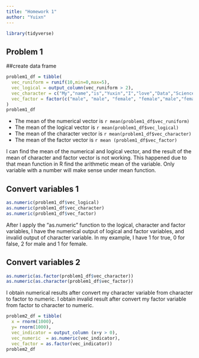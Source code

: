 ```yaml
---
title: "Homework 1"
author: "Yuixn"
---
```


```r
library(tidyverse)
```
## Problem 1
##create data frame
```r
problem1_df = tibble(
  vec_runiform = runif(10,min=0,max=5),
  vec_logical = output_column(vec_runiform > 2),
  vec_character = c("My","name","is","Yuxin","I","love","Data","Science","a","lot"),
  vec_factor = factor(c("male", "male", "female", "female","male","female","male","female","male","male"))
)
problem1_df
```
* The mean of the numerical vector is `r mean(problem1_df$vec_runiform)`
* The mean of the logical vector is `r mean(problem1_df$vec_logical)`
* The mean of the character vector is `r mean(problem1_df$vec_character)`
* The mean of the factor vector is `r mean (problem1_df$vec_factor)`


I can find the mean of the numerical and logical vector, and the result of the mean of character and factor vector is not working. This happened due to that mean function in R find the arithmetic mean of the variable. Only variable with a number will make sense under mean function.


## Convert variables 1
```r
as.numeric(problem1_df$vec_logical)
as.numeric(problem1_df$vec_character)
as.numeric(problem1_df$vec_factor)
```
After I apply the "as.numeric" function to the logical, character and factor variables, I have the numerical output of logical and factor variables, and invalid output of character variable. In my example, I have 1 for true, 0 for false, 2 for male and 1 for female. 

## Convert variables 2
```r
as.numeric(as.factor(problem1_df$vec_character))
as.numeric(as.character(problem1_df$vec_factor))
```
I obtain numerical results after convert my character variable from character to factor to numeric. I obtain invalid result after convert my factor variable from factor to character to numeric. 

```r
problem2_df = tibble(
  x = rnorm(1000),
  y= rnorm(1000),
  vec_indicator = output_column (x+y > 0), 
  vec_numeric  = as.numeric(vec_indicator),
  vec_factor = as.factor(vec_indicator))
problem2_df
```